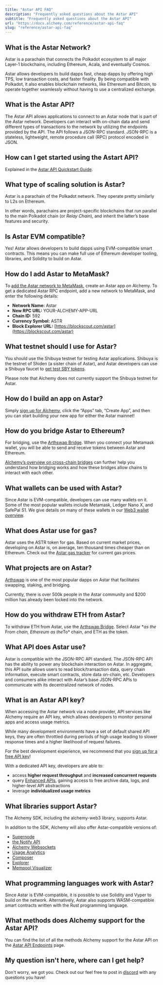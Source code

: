 ```yaml
---
title: "Astar API FAQ"
description: "Frequently asked questions about the Astar API"
subtitle: "Frequently asked questions about the Astar API"
url: "https://docs.alchemy.com/reference/astar-api-faq"
slug: "reference/astar-api-faq"
---
```


## What is the Astar Network?

Astar is a parachain that connects the Polkadot ecosystem to all major Layer-1 blockchains, including Ethereum, Acala, and eventually Cosmos.

Astar allows developers to build dapps fast, cheap dapps by offering high TPS, low transaction costs, and faster finality. By being compatible with Polkadot, it also enables blockchain networks, like Ethereum and Bitcoin, to operate together seamlessly without having to use a centralized exchange.

## What is the Astar API?

The Astar API allows applications to connect to an Astar node that is part of the Astar network. Developers can interact with on-chain data and send different types of transactions to the network by utilizing the endpoints provided by the API. The API follows a JSON-RPC standard. JSON-RPC is a stateless, lightweight, remote procedure call (RPC) protocol encoded in JSON.

## How can I get started using the Astart API?

Explained in the [Astar API Quickstart Guide](/reference/astar-api-quickstart#getting-started-instructions).

## What type of scaling solution is Astar?

Astar is a parachain of the Polkadot network. They operate pretty similarly to L2s on Ethereum.

In other words, parachains are project-specific blockchains that run parallel to the main Polkadot chain (or *Relay Chain*), and inherit the latter’s base features and security.

## Is Astar EVM compatible?

Yes! Astar allows developers to build dapps using EVM-compatible smart contracts. This means you can make full use of Ethereum developer tooling, libraries, and Solidity to build on Astar.

## How do I add Astar to MetaMask?

To [add the Astar network to MetaMask](/docs/how-to-add-alchemy-rpc-endpoints-to-metamask), create an Astar app on Alchemy. To get a dedicated Astar RPC endpoint, add a new network to MetaMask, and enter the following details:

* **Network Name:** Astar
* **New RPC URL:** YOUR-ALCHEMY-APP-URL
* **Chain ID:** 592
* **Currency Symbol:** ASTR
* **Block Explorer URL:** [https://blockscout.com/astar](https://blockscout.com/astar)

## What testnet should I use for Astar?

You should use the Shibuya testnet for testing Astar applications. Shibuya is the testnet of Shiden (a sister chain of Astar), and Astar developers can use a Shibuya faucet to [get test SBY tokens](https://docs.astar.network/docs/quickstart/faucet).

<Warning>
  Please note that Alchemy does not currently support the Shibuya testnet for Astar.
</Warning>

## How do I build an app on Astar?

Simply [sign up for Alchemy](https://www.alchemy.com/astar/?a=0c97587fe8), click the “Apps” tab, “Create App”, and then you can start building your new app for either the Astar mainnet!

## How do you bridge Astar to Ethereum?

For bridging, use the [Arthswap Bridge](https://cbridge.celer.network/1/10/DF). When you connect your Metamask wallet, you will be able to send and receive tokens between Astar and Ethereum.

[Alchemy’s overview on cross-chain bridges](https://alchemy.com/overviews/cross-chain-bridges) can further help you understand how bridging works and how these bridges allow chains to interact with each other.

## What wallets can be used with Astar?

Since Astar is EVM-compatible, developers can use many wallets on it. Some of the most popular wallets include Metamask, Ledger Nano X, and SafePal S1. We give details on many of these wallets in our [Web3 wallet overview](https://www.alchemy.com/web3-wallets-overview).

## What does Astar use for gas?

Astar uses the ASTR token for gas. Based on current market prices, developing on Astar is, on average, ten thousand times cheaper than on Ethereum. Check out the [Astar gas tracker](https://blockscout.com/astar) for current gas prices.

## What projects are on Astar?

[Arthswap](https://app.arthswap.org/#/swap) is one of the most popular dapps on Astar that facilitates swapping, staking, and bridging.

Currently, there is over 500k people in the Astar community and $200 million has already been locked into the network.

## How do you withdraw ETH from Astar?

To withdraw ETH from Astar, use the [Arthswap Bridge](https://cbridge.celer.network/1/10/DF). Select Astar \**as the* From  *chain, Ethereum as the*To\* chain, and ETH as the token.

## What API does Astar use?

Astar is compatible with the JSON-RPC API standard. The JSON-RPC API has the ability to power any blockchain interaction on Astar. In aggregate, this API suite allows users to read block/transaction data, query chain information, execute smart contracts, store data on-chain, etc. Developers and consumers alike interact with Astar’s base JSON-RPC APIs to communicate with its decentralized network of nodes.

## What is an Astar API key?

When accessing the Astar network via a node provider, API services like Alchemy require an API key, which allows developers to monitor personal apps and access usage metrics.

While many development environments have a set of default shared API keys, they are often throttled during periods of high usage leading to slower response times and a higher likelihood of request failures.

For the best development experience, we recommend that you [sign up for a free API key](https://alchemy.com/?a=0c97587fe8)!

With a dedicated API key, developers are able to:

* access **higher request throughput** and **increased concurrent requests**
* query [Enhanced APIs](/reference/enhanced-apis-overview), gaining access to free archive data, logs, and higher-level API abstractions
* leverage **individualized usage metrics**

## What libraries support Astar?

The Alchemy SDK, including the alchemy-web3 library, supports Astar.

In addition to the SDK, Alchemy will also offer Astar-compatible versions of:

* [Supernode](/docs/alchemy-supernode)
* [the Notify API](https://docs.alchemy.com/alchemy/enhanced-apis/notify-api)
* [Alchemy Websockets](https://docs.alchemy.com/alchemy/sdk/alchemy-sdk-quickstart#alchemy-websockets)
* [Usage Analytics](https://docs.alchemy.com/alchemy/introduction/core-products/alchemy-monitor#usage-analytics)
* [Composer](https://docs.alchemy.com/alchemy/introduction/core-products/alchemy-build#composer)
* [Explorer](https://docs.alchemy.com/alchemy/introduction/core-products/alchemy-build#explorer)
* [Mempool Visualizer](https://docs.alchemy.com/alchemy/introduction/core-products/alchemy-build#mempool-visualizer)

## What programming languages work with Astar?

Since Astar is EVM-compatible, it is possible to use Solidity and Vyper to build on the network. Alternatively, Astar also supports WASM-compatible smart contracts written with the Rust programming language.

## What methods does Alchemy support for the Astar API?

You can find the list of all the methods Alchemy support for the Astar API on the [Astar API Endpoints](/reference/astar-api-endpoints) page.

## My question isn't here, where can I get help?

Don't worry, we got you. Check out our feel free to post in [discord](https://alchemy.com/discord) with any questions you have!

